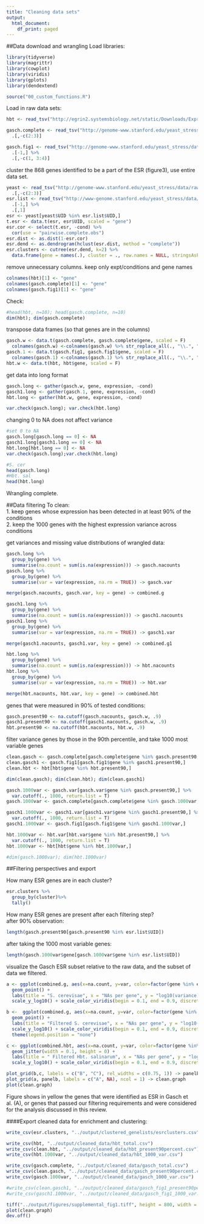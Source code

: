 ---
title: "Cleaning data sets"
output:
  html_document:
    df_print: paged
---

##Data download and wrangling
Load libraries:
```{r, message=FALSE, warning=FALSE, collapse=TRUE}
library(tidyverse)
library(magrittr) 
library(cowplot)
library(viridis)
library(gplots)
library(dendextend)

source("00_custom_functions.R")
```

Load in raw data sets:  
```{r, message=FALSE, warning=FALSE, collapse=TRUE}
hbt <- read_tsv("http://egrin2.systemsbiology.net/static/Downloads/Expression/hal_exp.txt")

gasch.complete <- read_tsv("http://genome-www.stanford.edu/yeast_stress/data/rawdata/complete_dataset.txt") %>%
  .[,-c(2:3)] 

gasch.fig1 <- read_tsv("http://genome-www.stanford.edu/yeast_stress/data/figure1/figure1.cdt") %>%
  .[-1,] %>%
  .[,-c(1, 3:4)]
```

cluster the 868 genes identified to be a part of the ESR (figure3), use entire data set. 
```{r, message=FALSE, warning=FALSE, collapse=TRUE}
yeast <- read_tsv("http://genome-www.stanford.edu/yeast_stress/data/rawdata/complete_dataset.txt") %>%
  .[,-c(2:3)]
esr.list <- read_tsv("http://www-genome.stanford.edu/yeast_stress/data/figure3/figure3.cdt") %>%
  .[-1,] %>%
  .[,1]
esr <- yeast[yeast$UID %in% esr.list$UID,]
t.esr <- data.t(esr, esr$UID, scaled = "gene")
esr.cor <- select(t.esr, -cond) %>%
  cor(use = "pairwise.complete.obs")
esr.dist <- as.dist(1-esr.cor)
esr.dend <- as.dendrogram(hclust(esr.dist, method = "complete"))
esr.clusters <- cutree(esr.dend, k=2) %>% 
  data.frame(gene = names(.), cluster = ., row.names = NULL, stringsAsFactors = F)
```

remove unnecessary columns. keep only expt/conditions and gene names  
```{r}
colnames(hbt)[1] <- "gene"
colnames(gasch.complete)[1] <- "gene"
colnames(gasch.fig1)[1] <- "gene"
```

Check:  
```{r, collapse= TRUE}
#head(hbt, n=10); head(gasch.complete, n=10)
dim(hbt); dim(gasch.complete)
```

transpose data frames (so that genes are in the columns)  
```{r, collapse= T, results="hide"}
gasch.w <- data.t(gasch.complete, gasch.complete$gene, scaled = F)
  colnames(gasch.w) <-colnames(gasch.w) %>% str_replace_all(., "\\.", "-")
gasch.1 <- data.t(gasch.fig1, gasch.fig1$gene, scaled = F)
  colnames(gasch.1) <-colnames(gasch.1) %>% str_replace_all(., "\\.", "-")
hbt.w <- data.t(hbt, hbt$gene, scaled = F)
```

get data into long format
```{r, collapse=T}
gasch.long <- gather(gasch.w, gene, expression, -cond)
gasch1.long <- gather(gasch.1, gene, expression, -cond)
hbt.long <- gather(hbt.w, gene, expression, -cond)

var.check(gasch.long); var.check(hbt.long)
```

changing 0 to NA does not affect variance
```{r, collapse=T, echo=FALSE}
#set 0 to NA
gasch.long[gasch.long == 0] <- NA
gasch1.long[gasch1.long == 0] <- NA
hbt.long[hbt.long == 0] <- NA
var.check(gasch.long);var.check(hbt.long) 
```


```{r, collapse=T}
#S. cer
head(gasch.long)
#Hbt. sal
head(hbt.long)
```
Wrangling complete. 

##Data filtering
To clean:  
  1. keep genes whose expression has been detected in at least 90% of the conditions  
  2. keep the 1000 genes with the highest expression variance across conditions  

get variances and missing value distributions of wrangled data:  
```{r, results="hide"}
gasch.long %>% 
  group_by(gene) %>% 
  summarise(na.count = sum(is.na(expression))) -> gasch.nacounts
gasch.long %>% 
  group_by(gene) %>% 
  summarise(var = var(expression, na.rm = TRUE)) -> gasch.var

merge(gasch.nacounts, gasch.var, key = gene) -> combined.g

gasch1.long %>% 
  group_by(gene) %>% 
  summarise(na.count = sum(is.na(expression))) -> gasch1.nacounts
gasch1.long %>% 
  group_by(gene) %>% 
  summarise(var = var(expression, na.rm = TRUE)) -> gasch1.var

merge(gasch1.nacounts, gasch1.var, key = gene) -> combined.g1

hbt.long %>% 
  group_by(gene) %>% 
  summarise(na.count = sum(is.na(expression))) -> hbt.nacounts
hbt.long %>% 
  group_by(gene) %>% 
  summarise(var = var(expression, na.rm = TRUE)) -> hbt.var

merge(hbt.nacounts, hbt.var, key = gene) -> combined.hbt
```

genes that were measured in 90% of tested conditions:
```{r, collapse=T, echo=F}
gasch.present90 <- na.cutoff(gasch.nacounts, gasch.w, .9)
gasch1.present90 <- na.cutoff(gasch1.nacounts, gasch.w, .9)
hbt.present90 <- na.cutoff(hbt.nacounts, hbt.w, .9) 
```

filter variance genes by those in the 90th percentile, and take 1000 most variable genes
```{r, collapse=TRUE}
clean.gasch <- gasch.complete[gasch.complete$gene %in% gasch.present90,]
clean.gasch1 <- gasch.fig1[gasch.fig1$gene %in% gasch1.present90,]
clean.hbt <- hbt[hbt$gene %in% hbt.present90,]

dim(clean.gasch); dim(clean.hbt); dim(clean.gasch1)
```

```{r, results="hide"}
gasch.1000var <- gasch.var[gasch.var$gene %in% gasch.present90,] %>% 
  var.cutoff(., 1000, return.list = T)
gasch.1000var <- gasch.complete[gasch.complete$gene %in% gasch.1000var,]

gasch1.1000var <- gasch1.var[gasch1.var$gene %in% gasch1.present90,] %>% 
  var.cutoff(., 1000, return.list = T)
gasch1.1000var <- gasch.fig1[gasch.fig1$gene %in% gasch1.1000var,]

hbt.1000var <- hbt.var[hbt.var$gene %in% hbt.present90,] %>% 
  var.cutoff(., 1000, return.list = T)
hbt.1000var <- hbt[hbt$gene %in% hbt.1000var,]

#dim(gasch.1000var); dim(hbt.1000var)
```

##Filtering perspectives and export

How many ESR genes are in each cluster?  
```{r, echo=FALSE}
esr.clusters %>%
  group_by(cluster)%>%
  tally()
```

How many ESR genes are present after each filtering step?  
after 90% observation:  
```{r, echo=FALSE}
length(gasch.present90[gasch.present90 %in% esr.list$UID])
```

after taking the 1000 most variable genes:    
```{r, echo=FALSE}
length(gasch.1000var$gene[gasch.1000var$gene %in% esr.list$UID])
```

visualize the Gasch ESR subset relative to the raw data, and the subset of data we filtered.
```{r, fig.height=5, fig.width=7, echo=FALSE, warning=FALSE}
a <- ggplot(combined.g, aes(x=na.count, y=var, color=factor(gene %in% esr.list$UID))) +
  geom_point() +
  labs(title = "S. cerevisae", x = "NAs per gene", y = "log10(variance)", color = "In the ESR") +
  scale_y_log10() + scale_color_viridis(begin = 0.1, end = 0.9, discrete = T, option = "C") + theme_classic()

b <-  ggplot(combined.g, aes(x=na.count, y=var, color=factor(gene %in% gasch.1000var$gene))) +
  geom_point() +
  labs(title = "Filtered S. cerevisae", x = "NAs per gene", y = "log10(variance)", color = "cleaned data") +
  scale_y_log10() + scale_color_viridis(begin = 0.1, end = 0.9, discrete = T, option = "C") + theme_classic() +
  theme(legend.position = "none")

c <- ggplot(combined.hbt, aes(x=na.count, y=var, color=factor(gene %in% hbt.1000var$gene))) +
  geom_jitter(width = 0.1, height = 0) +
  labs(title = " Filtered Hbt. salinarum", x = "NAs per gene", y = "log10(variance)", color = "cleaned data") +
  scale_y_log10() + scale_color_viridis(begin = 0.1, end = 0.9, discrete = T, option = "C") + theme_classic()

plot_grid(b,c, labels = c("B", "C"), rel_widths = c(0.75, 1)) -> panelb
plot_grid(a, panelb, labels = c("A", NA), ncol = 1) -> clean.graph
plot(clean.graph)
```

Figure shows in yellow the genes that were identified as ESR in Gasch et al. (A), or genes that passed our filtering requirements and were considered for the analysis discussed in this review. 

####Export cleaned data for enrichment and clustering:
```{r, results="hide"}
write_csv(esr.clusters, "../output/clustered_genelists/esrclusters.csv") 

write_csv(hbt, "../output/cleaned_data/hbt_total.csv")
write_csv(clean.hbt, "../output/cleaned_data/hbt_present90percent.csv")
write_csv(hbt.1000var, "../output/cleaned_data/hbt_1000_var.csv")

write_csv(gasch.complete, "../output/cleaned_data/gasch_total.csv")
write_csv(clean.gasch, "../output/cleaned_data/gasch_present90percent.csv")
write_csv(gasch.1000var, "../output/cleaned_data/gasch_1000_var.csv")

#write_csv(clean.gasch1, "../output/cleaned_data/gasch_fig1_present90percent.csv")
#write_csv(gasch1.1000var, "../output/cleaned_data/gasch_fig1_1000_var.csv")
```

```{r, results="hide", warning=FALSE}
tiff("../output/figures/supplemental_fig1.tiff", height = 800, width = 800)
plot(clean.graph)
dev.off()
```